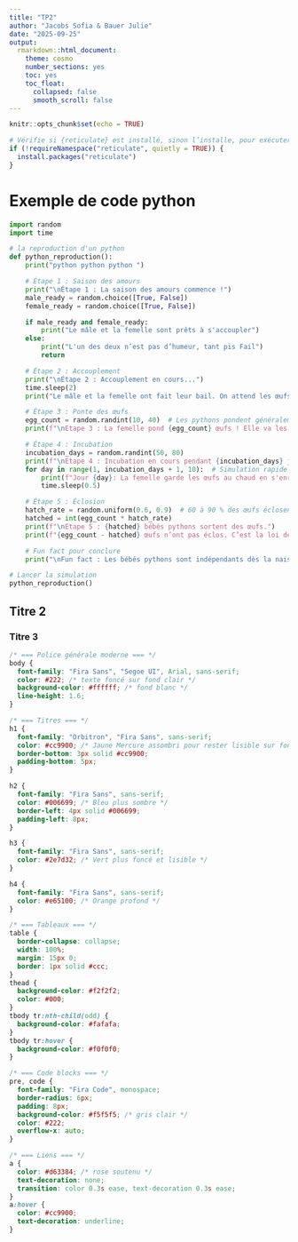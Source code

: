 ```yaml
---
title: "TP2"
author: "Jacobs Sofia & Bauer Julie"
date: "2025-09-25"
output: 
  rmarkdown::html_document:
    theme: cosmo
    number_sections: yes
    toc: yes
    toc_float:  
      collapsed: false
      smooth_scroll: false
---
```


```r
knitr::opts_chunk$set(echo = TRUE)
```
```r
# Vérifie si {reticulate} est installé, sinon l’installe, pour exécuter Python
if (!requireNamespace("reticulate", quietly = TRUE)) {
  install.packages("reticulate")
}
```
# Exemple de code python

```python
import random
import time

# la reproduction d'un python
def python_reproduction():
    print("python python python ")

    # Étape 1 : Saison des amours
    print("\nÉtape 1 : La saison des amours commence !")
    male_ready = random.choice([True, False])
    female_ready = random.choice([True, False])

    if male_ready and female_ready:
        print("Le mâle et la femelle sont prêts à s'accoupler")
    else:
        print("L'un des deux n’est pas d’humeur, tant pis Fail")
        return

    # Étape 2 : Accouplement
    print("\nÉtape 2 : Accouplement en cours...")
    time.sleep(2)
    print("Le mâle et la femelle ont fait leur bail. On attend les œufs maintenant ")

    # Étape 3 : Ponte des œufs
    egg_count = random.randint(10, 40)  # Les pythons pondent généralement 10 à 40 œufs
    print(f"\nEtape 3 : La femelle pond {egg_count} œufs ! Elle va les couver.")

    # Étape 4 : Incubation
    incubation_days = random.randint(50, 80)
    print(f"\nEtape 4 : Incubation en cours pendant {incubation_days} jours...")
    for day in range(1, incubation_days + 1, 10):  # Simulation rapide
        print(f"Jour {day}: La femelle garde les œufs au chaud en s'enroulant autour.")
        time.sleep(0.5)

    # Étape 5 : Éclosion
    hatch_rate = random.uniform(0.6, 0.9)  # 60 à 90 % des œufs éclosent en général
    hatched = int(egg_count * hatch_rate)
    print(f"\nEtape 5 : {hatched} bébés pythons sortent des œufs.")
    print(f"{egg_count - hatched} œufs n’ont pas éclos. C’est la loi de la nature. ")

    # Fun fact pour conclure
    print("\nFun fact : Les bébés pythons sont indépendants dès la naissance.")

# Lancer la simulation
python_reproduction()
```

## Titre 2

### Titre 3


```css
/* === Police générale moderne === */
body {
  font-family: "Fira Sans", "Segoe UI", Arial, sans-serif;
  color: #222; /* texte foncé sur fond clair */
  background-color: #ffffff; /* fond blanc */
  line-height: 1.6;
}

/* === Titres === */
h1 {
  font-family: "Orbitron", "Fira Sans", sans-serif;
  color: #cc9900; /* Jaune Mercure assombri pour rester lisible sur fond blanc */
  border-bottom: 3px solid #cc9900;
  padding-bottom: 5px;
}

h2 {
  font-family: "Fira Sans", sans-serif;
  color: #006699; /* Bleu plus sombre */
  border-left: 4px solid #006699;
  padding-left: 8px;
}

h3 {
  font-family: "Fira Sans", sans-serif;
  color: #2e7d32; /* Vert plus foncé et lisible */
}

h4 {
  font-family: "Fira Sans", sans-serif;
  color: #e65100; /* Orange profond */
}

/* === Tableaux === */
table {
  border-collapse: collapse;
  width: 100%;
  margin: 15px 0;
  border: 1px solid #ccc;
}
thead {
  background-color: #f2f2f2;
  color: #000;
}
tbody tr:nth-child(odd) {
  background-color: #fafafa;
}
tbody tr:hover {
  background-color: #f0f0f0;
}

/* === Code blocks === */
pre, code {
  font-family: "Fira Code", monospace;
  border-radius: 6px;
  padding: 8px;
  background-color: #f5f5f5; /* gris clair */
  color: #222;
  overflow-x: auto;
}

/* === Liens === */
a {
  color: #d63384; /* rose soutenu */
  text-decoration: none;
  transition: color 0.3s ease, text-decoration 0.3s ease;
}
a:hover {
  color: #cc9900;
  text-decoration: underline;
}


```








